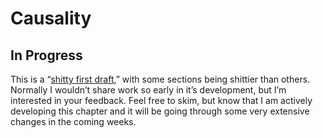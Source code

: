 # Causality

::: {.callout-warning}
## In Progress

This is a "[shitty first draft](https://www.amazon.ca/Bird-Some-Instructions-Writing-Life/dp/0385480016)," with some sections being shittier than others. Normally I wouldn't share work so early in it's development, but I'm interested in your feedback. Feel free to skim, but know that I am actively developing this chapter and it will be going through some very extensive changes in the coming weeks.
:::
<!-- 
## A brief history and overview of causal inference

### Experiments, counterfactuals, and the potential outcomes framework

Causal Inference, Experimental Design, and the Potential Outcomes Framework

To understand the potential outcomes framework and its role in causal inference, it’s important to start with the foundation of causal inference through experimental design. In the social sciences, we often aim to answer questions like: What is the effect of a policy change? or How does an intervention affect outcomes for different groups of people? These are fundamentally causal questions, and answering them requires methods that go beyond correlational analysis.

Experimental design is one of the most powerful tools for answering causal questions. The randomized controlled trial (RCT) is the gold standard in experimental design because it uses random assignment to balance both observed and unobserved confounders across treatment and control groups. This randomization makes it possible to attribute differences in outcomes directly to the treatment, eliminating concerns about bias from confounding variables. The potential outcomes framework, developed through work by Jerzy Neyman and later formalized by Donald Rubin, builds on this tradition of experimental design.

The Potential Outcomes Framework and Counterfactual Reasoning

The potential outcomes framework is a conceptual and statistical tool for understanding causal effects, particularly in experimental and quasi-experimental settings. The core idea is to define causality in terms of counterfactuals: what would have happened to a subject if they had received a different treatment?

Let’s say we are evaluating the effect of a new education program on student achievement. For each student, there are two potential outcomes:

	•	Y(1): The outcome if the student receives the program (treatment).
	•	Y(0): The outcome if the student does not receive the program (control).

The causal effect for each student is the difference between these two potential outcomes: Y(1) – Y(0). Of course, in reality, we can only observe one of these outcomes (the one corresponding to the treatment the student actually received). The unobserved outcome is the counterfactual—what would have happened under a different treatment.

The potential outcomes framework helps us estimate the average treatment effect (ATE) by comparing the outcomes across treated and untreated groups. In a randomized experiment, where subjects are randomly assigned to treatment and control groups, we can confidently estimate this causal effect because randomization ensures that the two groups are comparable. In non-experimental settings, methods like propensity score matching are often used to mimic the randomization process and control for confounders.

Is the Potential Outcomes Framework More Frequentist or Bayesian?

The potential outcomes framework is typically associated with frequentist statistics, particularly because of its close ties to experimental design and hypothesis testing. However, this association is not due to any inherent limitation of the framework itself—it’s more a reflection of its intellectual development. Since the framework was formalized within the frequentist tradition, particularly through the work of Neyman and Rubin, its most common applications involve frequentist methods like randomization tests, hypothesis tests, and confidence intervals.

But there’s no reason why the potential outcomes framework has to be exclusively frequentist. In fact, Bayesian methods can be applied to the potential outcomes framework just as effectively. In a Bayesian perspective, we could place priors on the treatment effects (the differences between potential outcomes) and update these priors based on the data we collect. This would lead to a posterior distribution over the treatment effects, allowing us to quantify uncertainty in a more nuanced way than frequentist confidence intervals typically allow.

What distinguishes the potential outcomes framework is not its frequentist or Bayesian orientation, but its experimental nature. It’s rooted in the logic of comparing what did happen with what could have happened under different conditions. Whether we analyze the resulting data using frequentist or Bayesian methods depends more on the philosophical and methodological preferences of the researcher than on the framework itself.

Causal Inference in the Social Sciences: Examples of the Potential Outcomes Framework

The potential outcomes framework has been widely applied across the social sciences, particularly in fields like economics, political science, and education. Here are some examples of how it has been used:

	1.	Education Policy: In evaluating the effects of new educational interventions, such as charter schools or teacher training programs, researchers often use the potential outcomes framework to estimate the impact of the treatment on student achievement. For example, in studies where some students attend charter schools and others attend traditional public schools, the potential outcomes framework helps estimate what would have happened to charter school students if they had instead attended public schools.
	2.	Labor Economics: The potential outcomes framework is frequently used to estimate the effects of labor market interventions, such as job training programs or wage subsidies. By comparing the outcomes of individuals who received the intervention with similar individuals who did not, researchers can estimate the average treatment effect on employment outcomes, wages, or job satisfaction.
	3.	Political Science: In studying the effects of campaign spending or media exposure on voter behavior, political scientists use the potential outcomes framework to estimate how changes in one variable (e.g., campaign spending) influence another (e.g., voter turnout). When randomization isn’t feasible, methods like propensity score matching or instrumental variables are often used to estimate causal effects in non-experimental data.

Counterfactuals vs. Interventions: Are They the Same?

The terms counterfactuals and interventions are often used interchangeably in causal inference, but there is a subtle distinction between them.

	•	Counterfactuals refer to hypothetical outcomes that represent what would have happened under a different condition or treatment. In the potential outcomes framework, counterfactual reasoning is used to define causal effects. The key question is: What would the outcome have been if the subject had received a different treatment?
	•	Interventions, on the other hand, refer to active changes made to a system—such as applying a treatment or policy change. In Judea Pearl’s framework, interventions are formalized using do-calculus, which allows researchers to reason about how an intervention changes the causal structure of a system. The central question in this approach is: What happens to the outcome when we intervene on a particular variable?

While the logic of counterfactuals and interventions is similar in that both involve considering alternate scenarios, the key difference is that interventions are about actively changing a system, whereas counterfactuals are about comparing what happened with what could have happened.

In Pearl’s structural causal models (SCMs), interventions are represented graphically using directed acyclic graphs (DAGs), while counterfactuals are used to reason about different potential outcomes under these interventions. Essentially, interventions change the causal graph by manipulating one or more variables, while counterfactuals compare the different possible outcomes based on that change.

Conclusion: Integrating the Potential Outcomes Framework into Causal Inference

The potential outcomes framework is a powerful tool for understanding causal effects, particularly in experimental and quasi-experimental settings. While it is often associated with frequentist methods due to its origins in experimental design, it is compatible with both frequentist and Bayesian approaches. The framework emphasizes counterfactual reasoning, asking what would have happened under different treatment conditions, and has been widely applied in fields such as education policy, labor economics, and political science.

The distinction between counterfactuals and interventions—while subtle—helps clarify the differences between the potential outcomes framework and Pearl’s causal models. Both approaches aim to understand causality, but interventions are about actively changing a system, while counterfactuals are used to reason about the different possible outcomes of such changes.

By bringing together insights from path models, SEMs, DAGs, and the potential outcomes framework, we can develop a more nuanced understanding of causality that incorporates both experimental and observational data, as well as both counterfactual reasoning and intervention analysis. These complementary methods offer a broad toolkit for answering the complex causal questions that drive much of social science research.

### From path analysis to structural causal models

Let's return to some ideas / themes that originally came up in [Mindful modeling](mindful-modelling.qmd) and [~~Sequential~~ iterative modelling](iteration.qmd)...

Sequential Modeling: From Sewall Wright and Lazarsfeld to Structural Equation Models and Mediation Analysis

Sewall Wright and the Foundations of Path Analysis

The origins of path analysis—a key precursor to structural equation models (SEM)—can be traced back to the work of Sewall Wright, a geneticist and evolutionary biologist. In the early 20th century, Wright developed path analysis as a method to study the complex causal relationships between traits in genetics. His landmark 1921 paper introduced the notion of path coefficients, which could quantify the direct and indirect effects of one variable on another in a series of interconnected variables.

Wright’s approach provided a way to model causal relationships between variables by representing them as paths in a graph. His idea was that any complex system, such as biological traits influenced by multiple genes and environmental factors, could be broken down into a series of linear relationships, each contributing to an overall understanding of the causal structure. Wright introduced a formal method to calculate causal pathways and partition variance, helping to explain how much of the variation in a particular outcome could be attributed to different factors along the path.

Wright’s work on path analysis was foundational because it formalized the idea that we could model causal relationships using statistical techniques. This was a critical step in the development of structural equation modeling (SEM) and paved the way for later work on causal modeling in the social sciences. Although Wright’s work initially focused on biology, his methods were quickly adopted and extended by social scientists, particularly at Columbia University, where Paul Lazarsfeld and others would build on these ideas.

Paul Lazarsfeld and the Extension of Sequential Modeling in Sociology

While Sewall Wright’s path analysis was originally developed to study genetics, Paul Lazarsfeld and his colleagues at Columbia University extended these methods to the study of social phenomena. Lazarsfeld was instrumental in the development of quantitative sociology, applying statistical models to understand the complex relationships between social variables.

Lazarsfeld’s survey methodology and his emphasis on breaking down social phenomena into sequential, step-by-step processes fit naturally with Wright’s path analysis. Lazarsfeld adopted and expanded these ideas to study how variables like social class, education, and media exposure influenced individual behavior. The famous two-step flow of communication model, which posited that media influenced opinion leaders who then influenced the public, was an example of how Lazarsfeld applied Wright’s ideas in a sociological context.

Lazarsfeld’s work at Columbia was pivotal in formalizing the use of path analysis in the social sciences. By treating social behavior as a series of causal paths, Lazarsfeld helped lay the groundwork for the development of structural equation models (SEMs), which would come to dominate quantitative research in fields like sociology, psychology, and economics.

The Development of Structural Equation Models (SEM)

Building on the foundations laid by Sewall Wright and Paul Lazarsfeld, structural equation models (SEM) emerged as a powerful tool for modeling both observed and latent variables and their causal relationships. SEM combined the path analysis developed by Wright with the factor analysis techniques that Lazarsfeld and others were pioneering at Columbia.

SEM allows researchers to model complex relationships between variables, incorporating both direct and indirect effects while accounting for measurement error. By linking observed variables to underlying latent constructs—such as attitudes, beliefs, or social status—SEM provides a way to study concepts that cannot be directly measured. This was especially important for the social sciences, where many of the variables of interest (e.g., intelligence, political ideology) are not directly observable.

One of the key strengths of SEM is that it provides a formal structure for modeling causal relationships. Researchers can specify both the measurement model (how latent variables are measured by observable indicators) and the structural model (the causal paths between latent and observed variables). However, like Wright’s path analysis, SEM often requires that researchers specify the causal paths in advance, limiting the flexibility to revise models as new data or insights become available.

Mediation Analysis in Psychology: Sequential Models in a Different Form

While SEM gained prominence across many fields, a related technique known as mediation analysis became particularly influential in psychology. Baron and Kenny formalized mediation analysis in their 1986 paper, which outlined how researchers could study the relationship between an independent variable (X) and a dependent variable (Y) through an intermediary variable (M).

Mediation models were essentially sequential causal models—X affects M, which then affects Y. This approach was appealing because it provided a way to test for indirect effects, giving researchers insight into the mechanisms by which one variable influences another. For example, psychologists could study how stress affects health outcomes, mediated by coping mechanisms.

Mediation analysis shared common roots with path analysis and SEM, as all these approaches were built on the idea of sequential causality. Researchers would specify a causal path upfront, estimate the parameters of each step, and then interpret the direct and indirect effects of the variables involved.

The Limitations of Sequential and Mediation Models

Despite the widespread adoption of path analysis, SEM, and mediation models, these approaches suffer from several key limitations:

	1.	Underdetermination: Multiple models can explain the same data. For example, in a mediation analysis, several different pathways might explain the relationship between stress, coping mechanisms, and health. Similarly, in a path analysis, many different causal sequences could be consistent with the observed data. This problem of underdetermination means that even a well-fitting model may not reflect the true underlying causal structure.
	2.	Fixed Causal Assumptions: Like Wright’s original path analysis, both SEM and mediation models require researchers to specify causal paths in advance. This can be problematic when the true causal relationships are more complex or when researchers don’t have enough theoretical knowledge to specify the correct model. Once the paths are set, there is limited opportunity for revision.
	3.	Lack of Iteration: Traditional mediation models and SEM often lack the iterative refinement that is key to modern approaches like Bayesian modeling. Once a model is specified and tested, it’s typically considered final, leaving little room for the kind of ongoing revision and testing that might reveal better or more accurate models.

From Path Analysis and SEM to Pearl’s DAGs

The ideas underlying path analysis, structural equation modeling, and mediation analysis directly influenced the development of directed acyclic graphs (DAGs) by Judea Pearl. Pearl’s work on causal inference built on these earlier methods but extended them in crucial ways.

Pearl introduced DAGs as a way to represent and reason about causal structures graphically. Each node in a DAG represents a variable, and the directed arrows show the causal relationships between them. While path analysis and SEM also use arrows to depict causal paths, Pearl’s DAGs added several innovations:

	•	Flexibility: Unlike traditional sequential models, DAGs allow for greater flexibility in specifying and revising causal models. Researchers can use DAGs to represent a wide range of potential causal structures and can test these structures using data. If the model needs to be revised based on new evidence, this can be done iteratively, unlike the fixed paths in SEM.
	•	Do-Calculus: Pearl’s development of do-calculus provided a formal method for reasoning about interventions in causal models. This was a significant step forward from SEM and path analysis, which did not have formal tools for studying how interventions on one variable would affect others.

DAGs and Pearl’s work on causal inference represent a direct evolution from the ideas pioneered by Sewall Wright, Paul Lazarsfeld, and those working on SEM and mediation analysis. But Pearl’s framework is more dynamic and iterative, allowing for continuous model refinement based on both prior knowledge and new data.

McElreath’s Iterative Approach: Structural Causal Models in Action

Richard McElreath’s iterative Bayesian approach builds on the foundation laid by Pearl’s DAGs and extends it further through the integration of Bayesian inference. In McElreath’s framework, we begin with a set of prior beliefs about the causal structure of the world, build models based on those priors, and then iteratively revise those models as we gather more data and insight.

This iterative process represents a departure from the fixed paths of traditional SEM, path analysis, and mediation models. Instead of assuming we know the correct causal structure upfront, McElreath’s approach encourages us to compare multiple models, refine them based on new evidence, and remain open to revising our assumptions.

The flexibility and dynamism of this approach make it better suited for understanding the latent constructs that are central to much of social science research. Latent variable models in McElreath’s approach are treated like instruments that evolve and improve with use, much like the way gravitational wave detectors evolved iteratively in the physical sciences (as explored earlier in Collins’ work).

Conclusion: A Move Toward Iteration and Structural Causal Models

The evolution from Sewall Wright’s path analysis to Lazarsfeld’s sequential models, structural equation modeling, and mediation analysis represents a rich tradition of causal modeling in the social sciences. However, these methods often assume fixed causal sequences, which limit their flexibility and may lead to misspecified models.

The development of DAGs by Judea Pearl and the rise of Bayesian iterative modeling, as championed by McElreath, offer a more robust and flexible approach to causal inference. By allowing for model comparison, refinement, and iteration, these modern approaches overcome many of the limitations of traditional sequential models.

In shifting from the fixed paths of early models to the dynamic, iterative nature of structural causal models, we move closer to capturing the true complexity of social phenomena. This iterative approach better reflects the uncertainty and complexity of real-world data, allowing researchers to build and refine models in a way that leads to deeper and more accurate understanding.

This revision includes Sewall Wright’s foundational role in developing path analysis, integrates it into the historical development of SEM and mediation models, and connects these methods to Pearl’s DAGs and McElreath’s iterative approach. This provides a comprehensive view of how causal modeling has evolved across disciplines and highlights the advantages of modern, flexible methodologies.


## Structural causal models (SCMs)

- **TODO**: Pull some content from above when revising

## Counterfacturals versus interventions

- **TODO**: Pull some content from above when revising
 -->